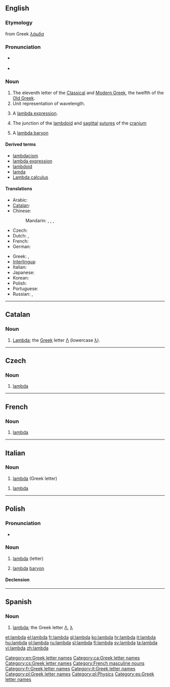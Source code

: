 ==English==
{{letter_disp2|kappa|[[image:Greek_uc_lamda.png|42px]][[image:Greek_lc_lamda.png|30px]] |mu|λάμδα|Λ|λ}}

===Etymology===
from Greek ''[[λάμδα]]''

===Pronunciation===
* {{a|UK|US}} {{IPA|/ˈlæm.də/}}
* {{audio|en-us-lambda.ogg|Audio (US)}}

===Noun===
{{en-noun}}

# The eleventh letter of the [[w:Classical Greek|Classical]] and [[w:Modern Greek|Modern Greek]], the twelfth of the [[w:Old Greek|Old Greek]].
# Unit representation of wavelength.
# {{computing|programming}} A [[lambda expression]].
# {{anatomy}} The junction of the [[lambdoid]] and [[sagittal]] [[suture]]s of the [[cranium]]
# {{physics}} A [[lambda baryon]]

====Derived terms====
* [[lambdacism]]
* [[lambda expression]]
* [[lambdoid]]
* [[lamda]]
* [[w:Lambda calculus|Lambda calculus]]

====Translations====
{{trans-top|name of the Greek letter}}
* Arabic: {{t|ar|لامدا|f|tr=laamdaa|sc=Arab}}
* [[Catalan]]: {{t-|ca|lambda|f}}
* Chinese:
*: Mandarin: {{t|zh|蘭布達|sc=Hani}}, {{t|zh|兰布达|tr=lánbùdá|sc=Hani}}, {{t|zh|蘭姆打|sc=Hani}}, {{t|zh|兰姆打|tr=lánmǔdǎ|sc=Hani}}
* Czech: {{t|cs|lambda}}
* Dutch: {{t-|nl|lambda|m|f}},  {{t-|nl|labda|m|f}}
* French: {{t|fr|lambda|m}}
* German: {{t|de|Lambda|n}}
{{trans-mid}}
* Greek: {{t+|el|λάμδα|n|tr=lámda|sc=Grek}}, {{t|el|λάμβδα|n|tr=lámbda|sc=Grek}}
* [[Interlingua]]: {{t|ia|lambda}}
* Italian: {{t+|it|lambda}}
* Japanese: {{t|ja|ラムダ|tr=ramuda|sc=Jpan}}
* Korean: {{t|ko|람다|tr=ramda|sc=Kore}}
* Polish: {{t+|pl|lambda|f}}
* Portuguese: {{t-|pt|lambda|m}}
* Russian: {{t|ru|лямбда|f|tr=ljámbda|sc=Cyrl}}, {{t|ru|ламбда|f|tr=lámbda|sc=Cyrl}}
{{trans-bottom}}

[[Category:en:Greek letter names]]

----

==Catalan==

===Noun===
{{ca-noun|f|lambdes}}

# [[#English|Lambda]]; the [[Appendix:Greek script|Greek]] letter [[Λ]] (lowercase [[λ]]).

[[Category:ca:Greek letter names]]

----
==Czech==

===Noun===
{{cs-noun|g=n}}

# [[#English|lambda]] {{gloss|Greek letter}}

[[Category:cs:Greek letter names]]

----

==French==

===Noun===
{{fr-noun-inv|m}}

# [[#English|lambda]] {{gloss|Greek letter}}

[[Category:French masculine nouns]]
[[Category:fr:Greek letter names]]

----
==Italian==

===Noun===
{{wikipedia|lang=it}}
{{infl|it|noun}} {{m|f|inv}}

# [[#English|lambda]] (Greek letter)

{{infl|it|noun}} {{m|inv}}

# {{anatomy|lang=it}} [[#English|lambda]]

[[Category:it:Greek letter names]]
----

==Polish==

===Pronunciation===
* {{IPA|/ˈlambd̪a/|lang=pl}}

===Noun===
{{infl|pl|noun|g=f}}

# [[#English|lambda]] (letter)
# {{physics|lang=pl}} [[#English|lambda]] [[baryon]]

====Declension====
{{pl-decl-noun-f|lamb|d}}

[[Category:pl:Greek letter names]]
[[Category:pl:Physics]]

----

==Spanish==

===Noun===
{{es-noun|f}}

# [[#English|lambda]]; the Greek letter [[Λ]], [[λ]]

[[Category:es:Greek letter names]]

[[et:lambda]]
[[el:lambda]]
[[fr:lambda]]
[[gl:lambda]]
[[ko:lambda]]
[[hr:lambda]]
[[it:lambda]]
[[hu:lambda]]
[[pl:lambda]]
[[ru:lambda]]
[[sl:lambda]]
[[fi:lambda]]
[[sv:lambda]]
[[ta:lambda]]
[[vi:lambda]]
[[zh:lambda]]